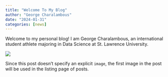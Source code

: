```yaml
---
title: "Welcome To My Blog"
author: "George Charalambous"
date: "2024-01-31"
categories: [news]
---
```


Welcome to my personal blog! I am George Charalambous, an international student athlete majoring in Data Science at St. Lawrence University. 

![](thumbnail.jpg)

Since this post doesn't specify an explicit `image`, the first image in the post will be used in the listing page of posts.
